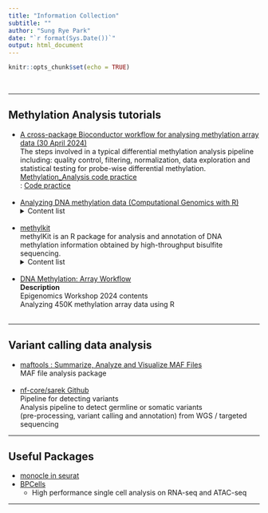 ```yaml
---
title: "Information Collection"
subtitle: ""
author: "Sung Rye Park"
date: "`r format(Sys.Date())`"
output: html_document
---
```


```r
knitr::opts_chunk$set(echo = TRUE)
```
<br><hr>

## Methylation Analysis tutorials 

* [A cross-package Bioconductor workflow for analysing methylation array data (30 April 2024)](https://www.bioconductor.org/packages/release/workflows/vignettes/methylationArrayAnalysis/inst/doc/methylationArrayAnalysis.html) <br>
    The steps involved in a typical differential methylation analysis pipeline including: quality control, filtering, normalization, data exploration and statistical testing for probe-wise differential methylation.<br>
    [Methylation_Analysis code practice](https://github.com/hamidghaedi/Methylation_Analysis)<br>
    : [Code practice](code/Methylation_analysis_preactice.txt)
<br><br>
* [Analyzing DNA methylation data (Computational Genomics with R)](https://compgenomr.github.io/book/analyzing-dna-methylation-data.html)<br>
    <details>
      <summary>Content list</summary>
    Processing raw data <br>
    Quality check <br>
    Alignment and post-alignment processing <br>
    Methylation calling <br>
    Filtering bases <br>
    Exploratory analysis <br>
    Clustering <br>
   PCA <br>
    Finding interesting regions <br>
    Differential methylation <br>
    Methylation segmentation <br>
    Annotating interesting regions <br>
    Nearest genes <br>
    Annotation with other genomic features <br>
    Integration with other quantitative genomics data <br>
    </details>
<br>
* [methylkit](https://www.bioconductor.org/packages/release/bioc/vignettes/methylKit/inst/doc/methylKit.html)<br>
      methylKit is an R package for analysis and annotation of DNA methylation information obtained by high-throughput bisulfite sequencing.<br>
    <details>
      <summary>Content list</summary>
      Comparative Analysis<br>
      Annotating DMR<br>
      Convenience functions ; percMethylation(), methSeq()<br>
    </details>
<br>
* [DNA Methylation: Array Workflow](https://nbis-workshop-epigenomics.readthedocs.io/en/latest/content/tutorials/methylationArray/Array_Tutorial.html)<br>
    **Description**<br>
    Epigenomics Workshop 2024 contents <br>
    Analyzing 450K methylation array data using R <br><br>

<hr>
## Variant calling data analysis

* [maftools : Summarize, Analyze and Visualize MAF Files](https://bioconductor.org/packages/devel/bioc/vignettes/maftools/inst/doc/maftools.html)<br>
    MAF file analysis package  <br><br>
* [nf-core/sarek Github](https://github.com/nf-core/sarek)<br>
    Pipeline for detecting variants <br>
    Analysis pipeline to detect germline or somatic variants <br>
    (pre-processing, variant calling and annotation) from WGS / targeted sequencing
    
    
<hr>

## Useful Packages 

* [monocle in seurat](https://stuartlab.org/signac/articles/monocle)
* [BPCells](https://bnprks.github.io/BPCells/index.html)
  * High performance single cell analysis on RNA-seq and ATAC-seq


<hr>
<br><br><br><br>
<br><br><br><br>
